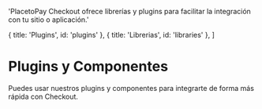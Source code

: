 
  'PlacetoPay Checkout ofrece librerías y plugins para facilitar la integración con tu sitio o aplicación.'

  { title: 'Plugins', id: 'plugins' },
  { title: 'Librerias', id: 'libraries' },
]

# Plugins y Componentes

Puedes usar nuestros plugins y componentes para integrarte de forma más rápida con Checkout.

<Libraries />
